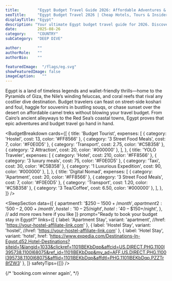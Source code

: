 ---
title:        "Egypt Budget Travel Guide 2026: Affordable Adventures & Hidden Gems"
seoTitle:     "Egypt Budget Travel 2026 | Cheap Hotels, Tours & Insider Tips"
displayTitle: "Egypt"
description: "Your ultimate Egypt budget travel guide for 2026. Discover cheap accommodations, wallet-friendly Nile tours, free attractions, and local tips to explore Cairo, Luxor, and the Red Sea without breaking the bank."
date:         2025-08-26
category:     "COUNTRY"
subCategory:  "DEEP DIVE"

author:       ""
authorRole:   ""
authorBio:    ""

featuredImage:  "/flags/eg.svg"
showFeaturedImage: false
imageCaption:   ""
---

<CountryPhoto
  src="/blogCountryImages/egypt/egypt-pyramids.jpg"
  alt="Shore of Alexandria Egypt"
  caption="Shore of Alexandria Egypt"
/>

Egypt is a land of timeless legends and wallet-friendly thrills—home to the Pyramids of Giza, the Nile’s winding feluccas, and coral reefs that rival any costlier dive destination. Budget travelers can feast on street-side koshari and foul, haggle for souvenirs in bustling souqs, or chase sunset over the desert on affordable camel treks without blowing your travel budget. From Cairo’s ancient alleyways to the Red Sea’s coastal towns, Egypt proves that epic adventures and budget travel go hand in hand.

<BudgetBreakdown
  cards={[
    {
      title: 'Budget Tourist',
      expenses: [
        { category: 'Hostel', cost: 13, color: '#FF8566' },
        { category: '3 Street Food Meals', cost: 7, color: '#F0E0D5' },
        { category: 'Transport', cost: 2.75, color: '#C5B358' },
        { category: '2 Attraction', cost: 20, color: '#000000' },
      ],
    },
    {
      title: 'YOLO Traveler',
      expenses: [
        { category: 'Hotel', cost: 210, color: '#FF8566' },
        { category: '3 luxury meals', cost: 75, color: '#F0E0D5' },
        { category: 'Taxi', cost: 30, color: '#C5B358' },
        { category: '1 Luxurious Expedition', cost: 90, color: '#000000' },
      ],
    },
    {
      title: 'Digital Nomad',
      expenses: [
        { category: 'Apartment', cost: 20, color: '#FF8566' },
        { category: '3 Street Food Meals', cost: 7, color: '#F0E0D5' },
        { category: 'Transport', cost: 1.20, color: '#C5B358' },
        { category: '3 Tea/Coffee', cost: 6.50, color: '#000000' },
      ],
    },
  ]}
/>

<FlightCTA
  title="Book Cheap Flights to Cairo, Egypt"
  subtitle="Your $35 a Day Adventure Awaits!"
  buttonText="Book Now"
  href="https://www.expedia.com/Destinations-In-Egypt.d52.Flight-Destinations?siteid=1&langid=1033&clickref=1110lo7eBDr&affcid=US.DIRECT.PHG.1100l395738.1100l68075&ref_id=1110lo7eBDr&my_ad=AFF.US.DIRECT.PHG.1100l395738.1100l68075&afflid=1110lo7eBDr&affdtl=PHG.1110lo7eBDr.PZZRkREFqa"
/>

<TourSectionStarter
  subHeader="Discover Egypt’s Legendary Sites on Budget-Friendly Day Trips"
  paragraph="Embark on a guided journey to the Pyramids of Giza and Sphinx where tour packages cost less than dinner in a fancy restaurant, sail at sunset on a Nile felucca for pocket change, or wander free-entry marvels like Salah el-Din Citadel and Khan el-Khalili bazaar. Whether you crave ancient history, vibrant markets, or off-the-beaten-path Sinai hikes, these tours unlock authentic Egyptian experiences without maxing out your wallet."
/>


<TourCTA
  partnerId="P00249582"
  widgetRef="W-f46edd86-a868-4d9a-8e9a-dc8397205852"
  toursLink="https://www.viator.com/en-CA/Egypt/d722?pid=P00249582&mcid=42383&medium=link"
  destination="Egypt"
/>

<SleepSectionStarter
  subHeader="From Cairo Hostels to Red Sea Beach Huts: Affordable Stays Across Egypt"
  paragraph="Travel between October and April for milder days and festive seasons like Sham el-Nessim. In Cairo, dorm beds often start under $10 per night, while boutique hotels and Airbnb apartments in Zamalek and Maadi offer comfort for under $50. Venture to Luxor’s homestays or the Sinai coast’s beachfront campgrounds, and you’ll find unforgettable sleeping options that cost less than a dinner out. Whether you’re a backpacker chasing Wi-Fi, a nomad seeking tranquility, or a budget-savvy splurger after a boutique steal, Egypt delivers the perfect night’s rest at an unbeatable price."
/>

<SleepSection
  data={[
    {
      apartment1: '$250 – $1500+/month',
      apartment2: '$500 – $2,000+/month',
      hostel:     '$10 – $25/night',
      hotel:      '$40 – $150+/night',
    },
    // add more rows here if you like
  ]}
  prompt="Ready to book your budget stay in Egypt?"
  links={[
    {
      label:   'Apartment Stay',
      variant: 'apartment',
      //href:    'https://your-hostel-affiliate-link.com'
    },
    {
      label:   'Hostel Stay',
      variant: 'hostel',
      //href:    'https://your-hostel-affiliate-link.com'
    },
    {
      label:   'Hotel Stay',
      variant: 'hotel',
      href:    'https://www.expedia.com/Destinations-In-Egypt.d52.Hotel-Destinations?siteid=1&langid=1033&clickref=1101lBEKbDqp&affcid=US.DIRECT.PHG.1100l395738.1100l68075&ref_id=1101lBEKbDqp&my_ad=AFF.US.DIRECT.PHG.1100l395738.1100l68075&afflid=1101lBEKbDqp&affdtl=PHG.1101lBEKbDqp.PZZTr8fZW3'
    },
  ]}
  safetyTips={[]}
/>

{/*     'booking.com winner again', */}